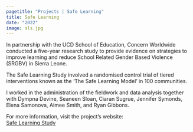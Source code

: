 ```yaml
---
pagetitle: "Projects | Safe Learning"
title: Safe Learning
date: "2022"
image: sls.jpg
---
```


In partnership with the UCD School of Education, Concern Worldwide conducted a five-year research study to provide evidence on strategies to improve learning and reduce School Related Gender Based Violence (SRGBV) in Sierra Leone.

The Safe Learning Study involved a randomised control trial of tiered interventions known as the ‘The Safe Learning Model’ in 100 communities.

I worked in the administration of the fieldwork and data analysis together with Dympna Devine, Seaneen Sloan, Ciaran Sugrue, Jennifer Symonds, Elena Samonova, Aimee Smith, and Ryan Gibbons. 


For more information, visit the project's website:
<br>
[Safe Learning Study](https://safelearning.ie/){.btn .btn-lg .btn-dark role="button"}


